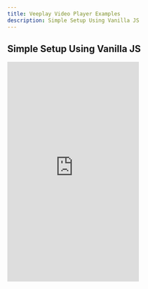 ```yaml
---
title: Veeplay Video Player Examples
description: Simple Setup Using Vanilla JS
--- 
```


## Simple Setup Using Vanilla JS

<iframe height="500" style={{ width: '100%' }} scrolling="no" title="Veeplay - Vanilla Setup" src="https://codepen.io/gabidobo/embed/GRyEmyw?default-tab=html%2Cresult&amp;editable=true" frameBorder="no" loading="lazy" allowtransparency="true" allowFullScreen>
  See the Pen <a href="https://codepen.io/gabidobo/pen/GRyEmyw">
  Veeplay - Vanilla Setup</a> by Veeplay (<a href="https://codepen.io/gabidobo">@gabidobo</a>)
  on <a href="https://codepen.io">CodePen</a>.
</iframe>
